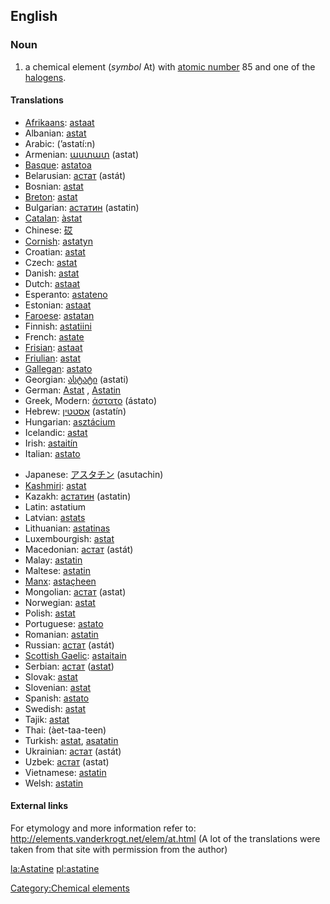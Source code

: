 ==English==
{{elements|At|polonium|Po|radon|Rn}}
=== Noun ===
{{en-noun-unc}}
{{wikipedia}}

# a chemical element (''symbol'' At) with [[atomic number]] 85 and one of the [[halogen]]s.

==== Translations ====
{{top}}
*[[Afrikaans]]: [[astaat]]
*Albanian: [[astat]]
*Arabic: {{ARchar|[[استاتين]]}} (’astatí:n) {{m}}
*Armenian: [[աստատ]] (astat)
*[[Basque]]: [[astatoa]]
*Belarusian: [[астат]] (astát) {{m}}
*Bosnian: [[astat]]
*[[Breton]]: [[astat]]
*Bulgarian: [[астатин]] (astatin) {{m}}
*[[Catalan]]: [[àstat]]
*Chinese: [[砹]]
*[[Cornish]]: [[astatyn]]
*Croatian: [[astat]]
*Czech: [[astat]]
*Danish: [[astat]]
*Dutch: [[astaat]] {{n}}
*Esperanto: [[astateno]]
*Estonian: [[astaat]]
*[[Faroese]]: [[astatan]]
*Finnish: [[astatiini]]
*French: [[astate]] {{m}}
*[[Frisian]]: [[astaat]]
*[[Friulian]]: [[astat]]
*[[Gallegan]]: [[astato]]
*Georgian: [[ასტატი]] (astati)
*German: [[Astat]] {{n}}, [[Astatin]] {{n}}
*Greek, Modern: [[άστατο]] (ástato) {{n}}
*Hebrew: [[אסטטין]] (astatín)
*Hungarian: [[asztácium]]
*Icelandic: [[astat]]
*Irish: [[astaitín]]
*Italian: [[astato]] {{m}}
{{mid}}
*Japanese: [[アスタチン]] (asutachin)
*[[Kashmiri]]: [[astat]]
*Kazakh: [[астатин]] (astatin)
*Latin: astatium
*Latvian: [[astats]]
*Lithuanian: [[astatinas]]
*Luxembourgish: [[astat]]
*Macedonian: [[астат]] (astát) {{m}}
*Malay: [[astatin]]
*Maltese: [[astatin]]
*[[Manx]]: [[astaçheen]]
*Mongolian: [[астат]] (astat)
*Norwegian: [[astat]]
*Polish: [[astat]] {{m}}
*Portuguese: [[astato]] {{m}}
*Romanian: [[astatin]] {{n}}
*Russian: [[астат]] (astát) {{m}}
*[[Scottish Gaelic]]: [[astaitain]]
*Serbian: [[астат]] ([[astat]]) {{m}}
*Slovak: [[astat]]
*Slovenian: [[astat]]
*Spanish: [[astato]] {{m}}
*Swedish: [[astat]]
*Tajik: [[astat]]
*Thai: {{THchar|[[แอสทาทีน]]}} (àet-taa-teen)
*Turkish: [[astat]], [[asatatin]]
*Ukrainian: [[астат]] (astát) {{m}}
*Uzbek: [[астат]] (astat)
*Vietnamese: [[astatin]]
*Welsh: [[astatin]]
{{bottom}}

====External links====
For etymology and more information refer to:
http://elements.vanderkrogt.net/elem/at.html
(A lot of the translations were taken from that site with permission from the author)

[[Category:Chemical elements]]

[[la:Astatine]]
[[pl:astatine]]